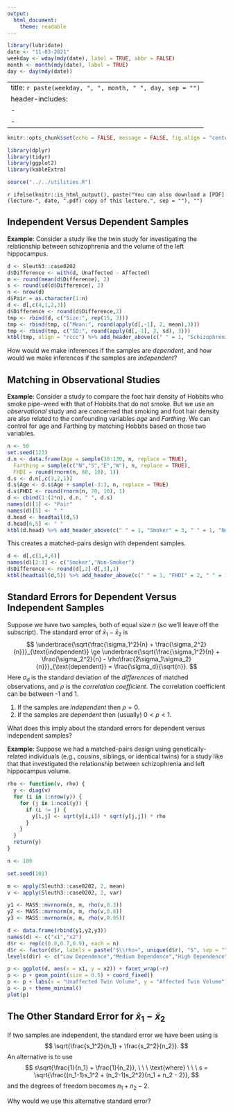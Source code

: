 ---
output:
  html_document:
    theme: readable
---

```{r, echo = FALSE, message = FALSE}
library(lubridate)
date <- "11-03-2021"
weekday <- wday(mdy(date), label = TRUE, abbr = FALSE)
month <- month(mdy(date), label = TRUE)
day <- day(mdy(date))
```

---
title: `r paste(weekday, ", ", month, " ", day, sep = "")`
header-includes:
  - \usepackage{array}
  - \usepackage{booktabs}
---

```{r setup, include = FALSE}
knitr::opts_chunk$set(echo = FALSE, message = FALSE, fig.align = "center", out.width = "100%", fig.width = 9, cache = FALSE, dev = ifelse(knitr::is_html_output(), "png", "pdf"))
```

```{r packages}
library(dplyr)
library(tidyr)
library(ggplot2)
library(kableExtra)
```

```{r utilities}
source("../../utilities.R")
```

`r ifelse(knitr::is_html_output(), paste("You can also download a [PDF](lecture-", date, ".pdf) copy of this lecture.", sep = ""), "")`

## Independent Versus Dependent Samples

**Example**: Consider a study like the twin study for investigating the relationship between schizophrenia and the volume of the left hippocampus.
```{r}
d <- Sleuth3::case0202
d$Difference <- with(d, Unaffected - Affected)
m <- round(mean(d$Difference), 2)
s <- round(sd(d$Difference), 2)
n <- nrow(d)
d$Pair = as.character(1:n)
d <- d[,c(4,1,2,3)]
d$Difference <- round(d$Difference,2)
tmp <- rbind(d, c("Size:", rep(15, 3)))
tmp <- rbind(tmp, c("Mean:", round(apply(d[,-1], 2, mean),3)))
tmp <- rbind(tmp, c("SD:", round(apply(d[,-1], 2, sd), 3)))
ktbl(tmp, align = "rccc") %>% add_header_above(c(" " = 1, "Schizophrenia" = 2, " " = 1))
```
How would we make inferences if the samples are *dependent*, and how would we make inferences if the samples are *independent*? 

\pagebreak

## Matching in Observational Studies

**Example**: Consider a study to compare the foot hair density of Hobbits who smoke pipe-weed with that of Hobbits that do not smoke. But we use an *observational* study and are concerned that smoking and foot hair density are also related to the confounding variables *age* and *Farthing*. We can control for age and Farthing by matching Hobbits based on those two variables. 
```{r}
n <- 50
set.seed(123)
d.n <- data.frame(Age = sample(30:130, n, replace = TRUE), 
  Farthing = sample(c("N","S","E","W"), n, replace = TRUE),
  FHDI = round(rnorm(n, 80, 10), 1))
d.s <- d.n[,c(3,2,1)]
d.s$Age <- d.s$Age + sample(-3:3, n, replace = TRUE)
d.s$FHDI <- round(rnorm(n, 70, 10), 1)
d <- cbind(1:(2*n), d.n, " ", d.s)
names(d)[1] <- "Pair"
names(d)[5] <- " "
d.head <- headtail(d,5)
d.head[6,5] <- " "
ktbl(d.head) %>% add_header_above(c(" " = 1, "Smoker" = 3, " " = 1, "Non-Smoker" = 3))
```
This creates a matched-pairs design with dependent samples.
```{r}
d <- d[,c(1,4,6)]
names(d)[2:3] <- c("Smoker","Non-Smoker")
d$Difference <- round(d[,2]-d[,3],1)
ktbl(headtail(d,5)) %>% add_header_above(c(" " = 1, "FHDI" = 2, " " = 1))
```

\pagebreak

## Standard Errors for Dependent Versus Independent Samples

Suppose we have two samples, both of equal size $n$ (so we'll leave off the subscript). The standard error of $\bar{x}_1-\bar{x}_2$ is
$$
	\underbrace{\sqrt{\frac{\sigma_1^2}{n} + \frac{\sigma_2^2}{n}}}_{\text{independent}} \ge 
	\underbrace{\sqrt{\frac{\sigma_1^2}{n} + \frac{\sigma_2^2}{n} - \rho\frac{2\sigma_1\sigma_2}{n}}}_{\text{dependent}} = \frac{\sigma_d}{\sqrt{n}}.
$$
Here $\sigma_d$ is the standard deviation of the *differences* of matched observations, and $\rho$ is the *correlation coefficient*. The correlation coefficient can be between -1 and 1. 

1. If the samples are *independent* then $\rho = 0$.
0. If the samples are *dependent* then (usually) $0 < \rho < 1$.

What does this imply about the standard errors for dependent versus independent samples? 

**Example**: Suppose we had a matched-pairs design using genetically-related individuals (e.g., cousins, siblings, or identical twins) for a study like that that investigated the relationship between schizophrenia and left hippocampus volume. 
```{r, fig.width = 9}
rho <- function(v, rho) {
  y <- diag(v)
  for (i in 1:nrow(y)) {
    for (j in 1:ncol(y)) {
      if (i != j) {
        y[i,j] <- sqrt(y[i,i]) * sqrt(y[j,j]) * rho   
      }
    }
  }
  return(y)
}

n <- 100

set.seed(101)

m <- apply(Sleuth3::case0202, 2, mean)
v <- apply(Sleuth3::case0202, 2, var)

y1 <- MASS::mvrnorm(n, m, rho(v,0.3))
y2 <- MASS::mvrnorm(n, m, rho(v,0.8))
y3 <- MASS::mvrnorm(n, m, rho(v,0.95))

d <- data.frame(rbind(y1,y2,y3))
names(d) <- c("x1","x2")
d$r <- rep(c(0.0,0.7,0.9), each = n)
d$r <- factor(d$r, labels = paste("$\\rho=", unique(d$r), "$", sep = ""))
levels(d$r) <- c("Low Dependence","Medium Dependence","High Dependence")

p <- ggplot(d, aes(x = x1, y = x2)) + facet_wrap(~r)
p <- p + geom_point(size = 0.5) + coord_fixed()
p <- p + labs(x = "Unaffected Twin Volume", y = "Affected Twin Volume")
p <- p + theme_minimal()
plot(p)
```

\pagebreak

## The Other Standard Error for $\bar{x}_1-\bar{x}_2$

If two samples are independent, the standard error we have been using is
$$
  \sqrt{\frac{s_1^2}{n_1} + \frac{s_2^2}{n_2}}.
$$
An alternative is to use
$$
  s\sqrt{\frac{1}{n_1} + \frac{1}{n_2}}, \ \ \ \text{where} \ \ \ s = \sqrt{\frac{(n_1-1)s_1^2 + (n_2-1)s_2^2}{n_1 + n_2 - 2}},
$$
and the degrees of freedom becomes $n_1 + n_2 - 2$.

Why would we use this alternative standard error? 
